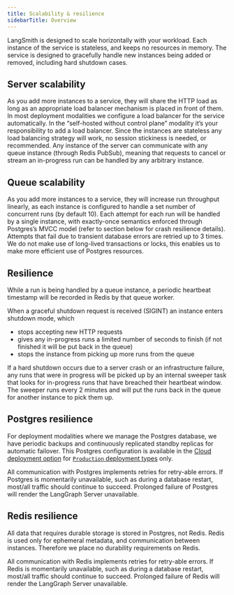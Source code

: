 ```yaml
---
title: Scalability & resilience
sidebarTitle: Overview
---
```


LangSmith is designed to scale horizontally with your workload. Each instance of the service is stateless, and keeps no resources in memory. The service is designed to gracefully handle new instances being added or removed, including hard shutdown cases.

## Server scalability

As you add more instances to a service, they will share the HTTP load as long as an appropriate load balancer mechanism is placed in front of them. In most deployment modalities we configure a load balancer for the service automatically. In the “self-hosted without control plane” modality it’s your responsibility to add a load balancer. Since the instances are stateless any load balancing strategy will work, no session stickiness is needed, or recommended. Any instance of the server can communicate with any queue instance (through Redis PubSub), meaning that requests to cancel or stream an in-progress run can be handled by any arbitrary instance.

## Queue scalability

As you add more instances to a service, they will increase run throughput linearly, as each instance is configured to handle a set number of concurrent runs (by default 10). Each attempt for each run will be handled by a single instance, with exactly-once semantics enforced through Postgres’s MVCC model (refer to section below for crash resilience details). Attempts that fail due to transient database errors are retried up to 3 times. We do not make use of long-lived transactions or locks, this enables us to make more efficient use of Postgres resources.

## Resilience

While a run is being handled by a queue instance, a periodic heartbeat timestamp will be recorded in Redis by that queue worker.

When a graceful shutdown request is received (SIGINT) an instance enters shutdown mode, which

* stops accepting new HTTP requests
* gives any in-progress runs a limited number of seconds to finish (if not finished it will be put back in the queue)
* stops the instance from picking up more runs from the queue

If a hard shutdown occurs due to a server crash or an infrastructure failure, any runs that were in progress will be picked up by an internal sweeper task that looks for in-progress runs that have breached their heartbeat window. The sweeper runs every 2 minutes and will put the runs back in the queue for another instance to pick them up.

## Postgres resilience

For deployment modalities where we manage the Postgres database, we have periodic backups and continuously replicated standby replicas for automatic failover. This Postgres configuration is available in the [Cloud deployment option](/langsmith/cloud) for [`Production` deployment types](/langsmith/control-plane#deployment-types) only.

All communication with Postgres implements retries for retry-able errors. If Postgres is momentarily unavailable, such as during a database restart, most/all traffic should continue to succeed. Prolonged failure of Postgres will render the LangGraph Server unavailable.

## Redis resilience

All data that requires durable storage is stored in Postgres, not Redis. Redis is used only for ephemeral metadata, and communication between instances. Therefore we place no durability requirements on Redis.

All communication with Redis implements retries for retry-able errors. If Redis is momentarily unavailable, such as during a database restart, most/all traffic should continue to succeed. Prolonged failure of Redis will render the LangGraph Server unavailable.

